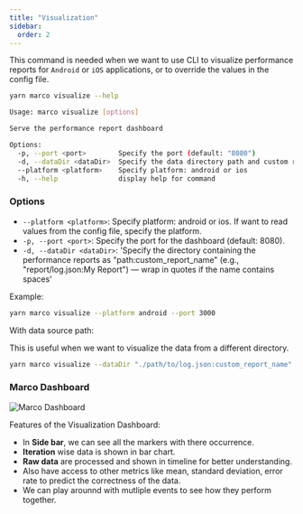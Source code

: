 ```yaml
---
title: "Visualization"
sidebar:
  order: 2
---
```


This command is needed when we want to use CLI to visualize performance reports for `Android` or `iOS` applications, or to override the values in the config file.

```bash frame="none"
yarn marco visualize --help
```

```bash frame="none"
Usage: marco visualize [options]

Serve the performance report dashboard

Options:
  -p, --port <port>        Specify the port (default: "8080")
  -d, --dataDir <dataDir>  Specify the data directory path and custom report name
  --platform <platform>    Specify platform: android or ios
  -h, --help               display help for command
```

### Options

- `--platform <platform>`: Specify platform: android or ios. If want to read values from the config file, specify the platform.
- `-p, --port <port>`: Specify the port for the dashboard (default: 8080).
- `-d, --dataDir <dataDir>`: 'Specify the directory containing the performance reports as "path:custom_report_name" (e.g., "report/log.json:My Report") — wrap in quotes if the name contains spaces'

Example:

```bash frame="none"
yarn marco visualize --platform android --port 3000
```

With data source path:

This is useful when we want to visualize the data from a different directory.
```bash frame="none"
yarn marco visualize --dataDir "./path/to/log.json:custom_report_name"
```

### Marco Dashboard

![Marco Dashboard](../../../../assets/dashboard.gif)

Features of the Visualization Dashboard:
- In **Side bar**, we can see all the markers with there occurrence.
- **Iteration** wise data is shown in bar chart.
- **Raw data** are processed and shown in timeline for better understanding.
- Also have access to other metrics like mean, standard deviation, error rate to predict the correctness of the data.
- We can play arounnd with mutliple events to see how they perform together.
